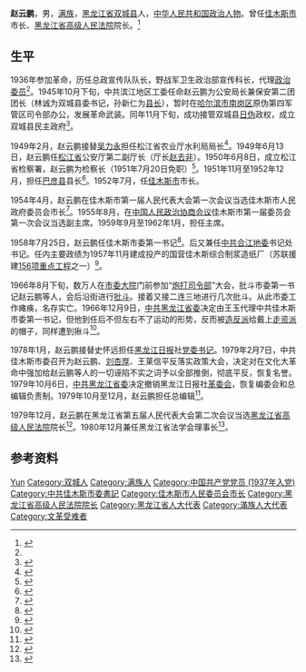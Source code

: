 {{同名人物|赵云鹏|赵云鹏}}
'''赵云鹏'''{{BD|1917年||1997年|catIdx=Zhao}}，男，[[满族|满族]]，[[黑龙江省|黑龙江省]][[双城县|双城县]]人，[[中华人民共和国|中华人民共和国]][[政治人物|政治人物]]。曾任[[佳木斯市|佳木斯市]]市长、[[黑龙江省高级人民法院|黑龙江省高级人民法院]]院长。<ref>{{cite book |title=黑龙江年鉴·1998 |publisher=黑龙江年鉴社 |issn=1008-0791}}</ref>
==生平==
1936年参加革命，历任总政宣传队队长，野战军卫生政治部宣传科长，代理[[政治委员|政治委员]]<ref name=by/>。1945年10月下旬，中共滨江地区工委任命赵云鹏为公安局长兼保安第二团团长（林诚为双城县委书记，孙新仁为[[县长|县长]]），暂时在[[哈尔滨市|哈尔滨市]][[南岗区|南岗区]]原伪第四军管区司令部办公，发展革命武装。同年11月下旬，成功接管双城县[[日伪|日伪]]政权，成立双城县民主政府<ref>{{cite book |editor=双城县志编纂委员会办公室 |title=双城县志 |date=1990 |publisher=中国展望出版社 |isbn=7505010255 |page=642}}</ref>。

1949年2月，赵云鹏接替[[吴力永|吴力永]]担任松江省农业厅水利局局长<ref>{{cite book |editor=黑龙江省地方志编纂委员会 |title=黑龙江省志·水利志 |date=1993 |publisher=黑龙江人民出版社 |isbn=7207026870 |page=480}}</ref>。1949年6月13日，赵云鹏任[[松江省_(中华人民共和国)|松江省]]公安厅第二副厅长（厅长[[赵去非|赵去非]]）。1950年6月8日，成立松江省检察署，赵云鹏为检察长（1951年7月20日免职）<ref>{{cite book |editor=王培乐 |title=黑龙江政权沿革 |date=1986 |publisher=黑龙江省地方志编审委员会办公室 |page=111}}</ref>。1951年11月至1952年12月，担任[[巴彦县|巴彦县]]县长<ref name=by>{{cite book |editor=巴彦县县志办公室 |title=巴彦县志 |date=1990 |publisher=黑龙江人民出版社 |isbn=7207018150 |page=183}}</ref>。1952年7月，任[[佳木斯市|佳木斯市]]市长。

1954年4月，赵云鹏在佳木斯市第一届人民代表大会第一次会议当选佳木斯市人民政府委员会市长<ref>{{cite book |editor=黑龙江省人大志编纂委员会 |title=黑龙江省志·人民代表大会志 |date=1997 |publisher=黑龙江省人大常委会办公厅 |page=359}}</ref>。1955年8月，在[[中国人民政治协商会议|中国人民政治协商会议]]佳木斯市第一届委员会第一次会议当选副主席。1959年9月至1962年1月，担任主席。

1958年7月25日，赵云鹏任佳木斯市委第一书记<ref>{{cite book |editor=中共佳木斯市委组织部 |title=中国共产党黑龙江省佳木斯市组织史资料 |date=1988 |publisher=中共佳木斯市委组织部}}</ref>。后又兼任[[中共合江地委|中共合江地委]]书记处书记。任内主要政绩为1957年11月建成投产的国营佳木斯综合制浆造纸厂（苏联援建[[156项重点工程|156项重点工程]]之一）<ref>{{cite news |title=佳木斯造纸厂开工生产 |work=[[人民日报|人民日报]] |date=1957-11-26 |page=3}}</ref>。

1966年8月下旬，数万人在[[單位大院|市委大院]]门前参加“[[炮打司令部|炮打司令部]]”大会，批斗市委第一书记赵云鹏等人，会后沿街进行[[批斗|批斗]]。接着又接二连三地进行几次批斗。从此市委工作瘫痪，名存实亡。1966年12月9日，[[中共黑龙江省委|中共黑龙江省委]]决定由王玉代理中共佳木斯市委第一书记，但他到任后不但左右不了运动的形势，反而被[[造反派|造反派]]给戴上[[走资派|走资派]]的帽子，同样遭到揪斗<ref>{{cite book |editor=佳木斯市地方志办公室 |title=佳木斯一百年 |date=1988 |publisher=[[黑龙江人民出版社|黑龙江人民出版社]] |isbn=7207008619 |page=59}}</ref>。

1978年1月，赵云鹏接替史怀远担任[[黑龙江日报|黑龙江日报]]社[[党委书记|党委书记]]。1979年2月7日，中共佳木斯市委召开为赵云鹏、[[刘杏厚|刘杏厚]]、王莱信平反落实政策大会，决定对在文化大革命中强加给赵云鹏等人的一切诬陷不实之词予以全部推倒，彻底平反，恢复名誉。1979年10月6日，[[中共黑龙江省委|中共黑龙江省委]]决定撤销黑龙江日报社[[革委会|革委会]]，恢复编委会和总编辑负责制。1979年10月至12月，赵云鹏担任总编辑<ref>{{cite book |editor=黑龙江省地方志编纂委员会 |title=黑龙江省志·报业志 |date=1993 |publisher=黑龙江人民出版社 |isbn=9787207028907 |page=131}}</ref>。

1979年12月，赵云鹏在黑龙江省第五届人民代表大会第二次会议当选[[黑龙江省高级人民法院|黑龙江省高级人民法院]]院长<ref>{{cite web |title=黑龙江省人大及其常委会大事记 |url=http://www.npc.gov.cn/zgrdw/npc/zt/qt/dfrd30year/2011-02/17/content_1621119.htm |publisher=中国人大网 |date=2011-02-17 |access-date=2021-01-12 |archive-date=2021-01-13 |archive-url=https://web.archive.org/web/20210113152443/http://www.npc.gov.cn/zgrdw/npc/zt/qt/dfrd30year/2011-02/17/content_1621119.htm |dead-url=no }}</ref>。1980年12月兼任黑龙江省法学会理事长<ref>{{cite book |editor=黑龙江省地方志编纂委员会 |title=黑龙江省志·司法行政志 |date=1998 |publisher=黑龙江人民出版社 |isbn=7207039409}}</ref>。

==参考资料==
{{reflist}}
{{start box}}
{{s-legal}}
{{s-before|[[王丕年|王丕年]]}}
{{s-title|[[黑龙江省高级人民法院|黑龙江省高级人民法院]]院长|1979年12月－1983年4月}}
{{s-after|[[张厘|张厘]]}}
{{s-ppo|cpc}}
{{s-before|[[苏醒_(1913年)|苏醒]]}}
{{s-title|[[中国共产党佳木斯市委员会|中国共产党佳木斯市委员会]][[第一书记|第一书记]]|1958年7月－1966年11月}}
{{s-after|王玉}}
{{s-gov|prc}}
{{s-before|苏醒}}
{{s-title|[[佳木斯市人民政府|佳木斯市人民政府]]市长<br/>佳木斯市人民委员会市长|1952年7月－1959年9月}}
{{s-after|袁超}}
{{end box}}
{{佳木斯市市长}}
{{Authority control}}
{{DEFAULTSORT:Zhao}}
[[Category:赵姓|Yun]]
[[Category:双城人|Category:双城人]]
[[Category:满族人|Category:满族人]]
[[Category:中国共产党党员_(1937年入党)|Category:中国共产党党员 (1937年入党)]]
[[Category:中共佳木斯市委書記|Category:中共佳木斯市委書記]]
[[Category:佳木斯市人民委员会市长|Category:佳木斯市人民委员会市长]]
[[Category:黑龙江省高级人民法院院长|Category:黑龙江省高级人民法院院长]]
[[Category:黑龙江省人大代表|Category:黑龙江省人大代表]]
[[Category:滿族人大代表|Category:滿族人大代表]]
[[Category:文革受难者|Category:文革受难者]]